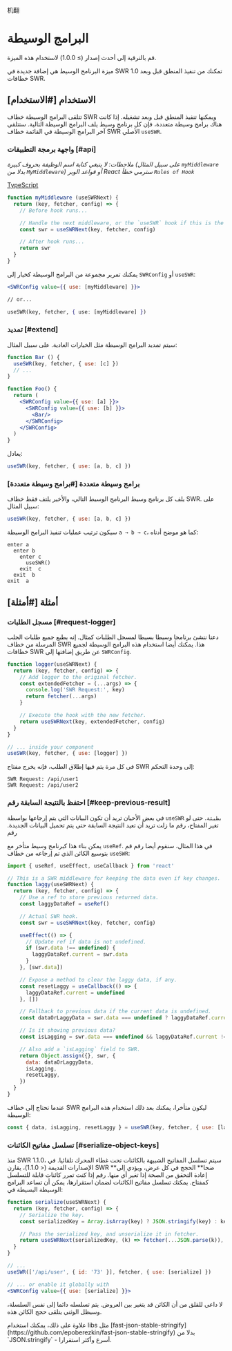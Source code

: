 
机翻

# البرامج الوسيطة

<Callout>
  قم بالترقية إلى أحدث إصدار (≥ 1.0.0) لاستخدام هذه الميزة.
</Callout>

ميزة البرنامج الوسيط هي إضافة جديدة في SWR 1.0 تمكنك من تنفيذ المنطق قبل وبعد خطافات SWR.

## الاستخدام [#الاستخدام] 

تتلقى البرامج الوسيطة خطاف SWR ويمكنها تنفيذ المنطق قبل وبعد تشغيله. إذا كانت هناك برامج وسيطة متعددة، فإن كل برنامج وسيط يلف البرامج الوسيطة التالية. ستتلقى آخر البرامج الوسيطة في القائمة خطاف SWR الأصلي `useSWR`. 
 
### واجهة برمجة التطبيقات [#api] 

_ملاحظات: لا ينبغي كتابة اسم الوظيفة بحروف كبيرة (على سبيل المثال `myMiddleware` بدلا من `MyMiddleware`) أو قواعد الوبر React سترمي خطأ `Rules of Hook`_

[TypeScript](https://swr.vercel.app/docs/typescript#middleware-types)

```jsx
function myMiddleware (useSWRNext) {
  return (key, fetcher, config) => {
    // Before hook runs...

    // Handle the next middleware, or the `useSWR` hook if this is the last one.
    const swr = useSWRNext(key, fetcher, config)

    // After hook runs...
    return swr
  }
}
```
يمكنك تمرير مجموعة من البرامج الوسيطة كخيار إلى `SWRConfig` أو `useSWR`:

```jsx
<SWRConfig value={{ use: [myMiddleware] }}>

// or...

useSWR(key, fetcher, { use: [myMiddleware] })
```

### تمديد [#extend] 

سيتم تمديد البرامج الوسيطة مثل الخيارات العادية. على سبيل المثال:

```jsx
function Bar () {
  useSWR(key, fetcher, { use: [c] })
  // ...
}

function Foo() {
  return (
    <SWRConfig value={{ use: [a] }}>
      <SWRConfig value={{ use: [b] }}>
        <Bar/>
      </SWRConfig>
    </SWRConfig>
  )
}
```

يعادل:

```js
useSWR(key, fetcher, { use: [a, b, c] })
```

### برامج وسيطة متعددة [#برامج وسيطة متعددة]

يلف كل برنامج وسيط البرنامج الوسيط التالي، والأخير يلتف فقط خطاف SWR. على سبيل المثال:

```jsx
useSWR(key, fetcher, { use: [a, b, c] })
```

سيكون ترتيب عمليات تنفيذ البرامج الوسيطة `a → b → c`، كما هو موضح أدناه:

```plaintext
enter a
  enter b
    enter c
      useSWR()
    exit  c
  exit  b
exit  a
```

## أمثلة [#أمثلة] 

### مسجل الطلبات [#request-logger] 

دعنا ننشئ برنامجا وسيطا بسيطا لمسجل الطلبات كمثال. إنه يطبع جميع طلبات الجلب المرسلة من خطاف SWR هذا. يمكنك أيضا استخدام هذه البرامج الوسيطة لجميع خطافات SWR عن طريق إضافتها إلى `SWRConfig`.

```jsx
function logger(useSWRNext) {
  return (key, fetcher, config) => {
    // Add logger to the original fetcher.
    const extendedFetcher = (...args) => {
      console.log('SWR Request:', key)
      return fetcher(...args)
    }

    // Execute the hook with the new fetcher.
    return useSWRNext(key, extendedFetcher, config)
  }
}

// ... inside your component
useSWR(key, fetcher, { use: [logger] })
```

في كل مرة يتم فيها إطلاق الطلب، فإنه يخرج مفتاح SWR إلى وحدة التحكم:

```plaintext
SWR Request: /api/user1
SWR Request: /api/user2
```

### احتفظ بالنتيجة السابقة  رقم [#keep-previous-result]

في بعض الأحيان تريد أن تكون البيانات التي يتم إرجاعها بواسطة `useSWR` `بطيئة`. حتى لو تغير المفتاح، رقم 
ما زلت تريد أن تعيد النتيجة السابقة حتى يتم تحميل البيانات الجديدة. رقم 
 
يمكن بناء هذا كبرنامج وسيط متأخر مع `useRef`. في هذا المثال، سنقوم أيضا رقم 
قم بتوسيع الكائن الذي تم إرجاعه من خطاف `useSWR`:

```jsx
import { useRef, useEffect, useCallback } from 'react'

// This is a SWR middleware for keeping the data even if key changes.
function laggy(useSWRNext) {
  return (key, fetcher, config) => {
    // Use a ref to store previous returned data.
    const laggyDataRef = useRef()

    // Actual SWR hook.
    const swr = useSWRNext(key, fetcher, config)

    useEffect(() => {
      // Update ref if data is not undefined.
      if (swr.data !== undefined) {
        laggyDataRef.current = swr.data
      }
    }, [swr.data])

    // Expose a method to clear the laggy data, if any.
    const resetLaggy = useCallback(() => {
      laggyDataRef.current = undefined
    }, [])

    // Fallback to previous data if the current data is undefined.
    const dataOrLaggyData = swr.data === undefined ? laggyDataRef.current : swr.data

    // Is it showing previous data?
    const isLagging = swr.data === undefined && laggyDataRef.current !== undefined

    // Also add a `isLagging` field to SWR.
    return Object.assign({}, swr, {
      data: dataOrLaggyData,
      isLagging,
      resetLaggy,
    })
  }
}
```

عندما تحتاج إلى خطاف SWR ليكون متأخرا، يمكنك بعد ذلك استخدام هذه البرامج الوسيطة:

```js
const { data, isLagging, resetLaggy } = useSWR(key, fetcher, { use: [laggy] })
```

### تسلسل مفاتيح الكائنات [#serialize-object-keys]

<Callout>
  منذ SWR 1.1.0، سيتم تسلسل المفاتيح الشبيهة بالكائنات تحت غطاء المحرك تلقائيا.
</Callout>

<Callout emoji="⚠️">
  في الإصدارات القديمة (< 1.1.0)، يقارن SWR **ضحا** الحجج في كل عرض، ويؤدي إلى إعادة التحقق من الصحة إذا تغير أي منها. رقم 
  إذا كنت تمرر كائنات قابلة للتسلسل كمفتاح. يمكنك تسلسل مفاتيح الكائنات لضمان استقرارها، يمكن أن تساعد البرامج الوسيطة البسيطة في:
</Callout>

```jsx
function serialize(useSWRNext) {
  return (key, fetcher, config) => {
    // Serialize the key.
    const serializedKey = Array.isArray(key) ? JSON.stringify(key) : key

    // Pass the serialized key, and unserialize it in fetcher.
    return useSWRNext(serializedKey, (k) => fetcher(...JSON.parse(k)), config)
  }
}

// ...
useSWR(['/api/user', { id: '73' }], fetcher, { use: [serialize] })

// ... or enable it globally with
<SWRConfig value={{ use: [serialize] }}>
```

لا داعي للقلق من أن الكائن قد يتغير بين العروض. يتم تسلسله دائما إلى نفس السلسلة، وسيظل الوثني يتلقى حجج الكائن هذه.

<Callout>
  علاوة على ذلك، يمكنك استخدام libs مثل [fast-json-stable-stringify](https://github.com/epoberezkin/fast-json-stable-stringify) بدلا من `JSON.stringify` - أسرع وأكثر استقرارا.
</Callout>
